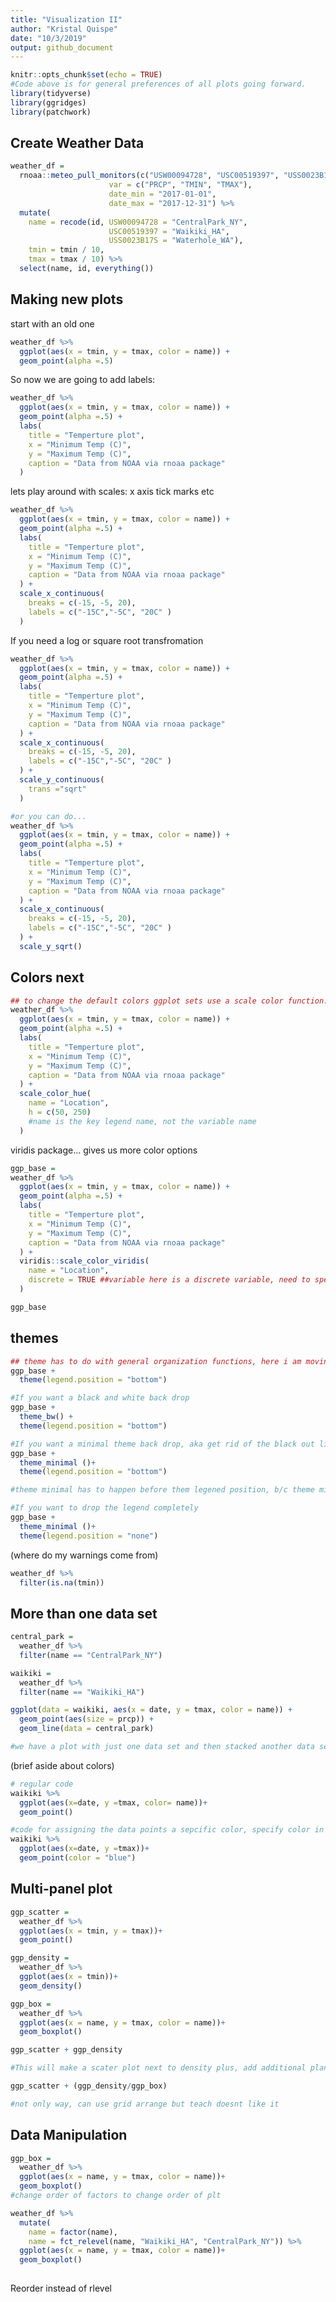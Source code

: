 ```yaml
---
title: "Visualization II"
author: "Kristal Quispe"
date: "10/3/2019"
output: github_document
---
```


```r
knitr::opts_chunk$set(echo = TRUE)
#Code above is for general preferences of all plots going forward. 
library(tidyverse)
library(ggridges)
library(patchwork)
```

## Create Weather Data
```r
weather_df = 
  rnoaa::meteo_pull_monitors(c("USW00094728", "USC00519397", "USS0023B17S"),
                      var = c("PRCP", "TMIN", "TMAX"), 
                      date_min = "2017-01-01",
                      date_max = "2017-12-31") %>%
  mutate(
    name = recode(id, USW00094728 = "CentralPark_NY", 
                      USC00519397 = "Waikiki_HA",
                      USS0023B17S = "Waterhole_WA"),
    tmin = tmin / 10,
    tmax = tmax / 10) %>%
  select(name, id, everything())

```

## Making new plots

start with an old one

```r
weather_df %>% 
  ggplot(aes(x = tmin, y = tmax, color = name)) +
  geom_point(alpha =.5)

```

So now we are going to add labels:

```r
weather_df %>% 
  ggplot(aes(x = tmin, y = tmax, color = name)) +
  geom_point(alpha =.5) +
  labs(
    title = "Temperture plot",
    x = "Minimum Temp (C)",
    y = "Maximum Temp (C)",
    caption = "Data from NOAA via rnoaa package"
  )

```

lets play around with scales: x axis tick marks etc

```r
weather_df %>% 
  ggplot(aes(x = tmin, y = tmax, color = name)) +
  geom_point(alpha =.5) +
  labs(
    title = "Temperture plot",
    x = "Minimum Temp (C)",
    y = "Maximum Temp (C)",
    caption = "Data from NOAA via rnoaa package"
  ) +
  scale_x_continuous(
    breaks = c(-15, -5, 20),
    labels = c("-15C","-5C", "20C" )
  )

```


If you need a log or square root transfromation
```r

weather_df %>% 
  ggplot(aes(x = tmin, y = tmax, color = name)) +
  geom_point(alpha =.5) +
  labs(
    title = "Temperture plot",
    x = "Minimum Temp (C)",
    y = "Maximum Temp (C)",
    caption = "Data from NOAA via rnoaa package"
  ) +
  scale_x_continuous(
    breaks = c(-15, -5, 20),
    labels = c("-15C","-5C", "20C" )
  ) +
  scale_y_continuous(
    trans ="sqrt"
  )

#or you can do...
weather_df %>% 
  ggplot(aes(x = tmin, y = tmax, color = name)) +
  geom_point(alpha =.5) +
  labs(
    title = "Temperture plot",
    x = "Minimum Temp (C)",
    y = "Maximum Temp (C)",
    caption = "Data from NOAA via rnoaa package"
  ) +
  scale_x_continuous(
    breaks = c(-15, -5, 20),
    labels = c("-15C","-5C", "20C" )
  ) +
  scale_y_sqrt()
```

## Colors next

```r
## to change the default colors ggplot sets use a scale color function...
weather_df %>% 
  ggplot(aes(x = tmin, y = tmax, color = name)) +
  geom_point(alpha =.5) +
  labs(
    title = "Temperture plot",
    x = "Minimum Temp (C)",
    y = "Maximum Temp (C)",
    caption = "Data from NOAA via rnoaa package"
  ) +
  scale_color_hue(
    name = "Location",
    h = c(50, 250)
    #name is the key legend name, not the variable name
  )
```

viridis package... gives us more color options

```r
ggp_base =
weather_df %>% 
  ggplot(aes(x = tmin, y = tmax, color = name)) +
  geom_point(alpha =.5) +
  labs(
    title = "Temperture plot",
    x = "Minimum Temp (C)",
    y = "Maximum Temp (C)",
    caption = "Data from NOAA via rnoaa package"
  ) +
  viridis::scale_color_viridis(
    name = "Location", 
    discrete = TRUE ##variable here is a discrete variable, need to specify this. 
  )

ggp_base
```

## themes
```r
## theme has to do with general organization functions, here i am moving legend to the bottom
ggp_base +
  theme(legend.position = "bottom")
```

```r
#If you want a black and white back drop
ggp_base +
  theme_bw() +
  theme(legend.position = "bottom")
```

```r
#If you want a minimal theme back drop, aka get rid of the black out line in grpah
ggp_base +
  theme_minimal ()+
  theme(legend.position = "bottom")

#theme minimal has to happen before them legened position, b/c theme minimal is applying a specfic lengend. Over arching themes go first aka like theme minimal, and any tweeks, like them lengend position go after. 
```

```r
#If you want to drop the legend completely
ggp_base +
  theme_minimal ()+
  theme(legend.position = "none")
```

(where do my warnings come from)
```r
weather_df %>% 
  filter(is.na(tmin))
```

## More than one data set

```r
central_park =
  weather_df %>% 
  filter(name == "CentralPark_NY")

waikiki = 
  weather_df %>% 
  filter(name == "Waikiki_HA")

ggplot(data = waikiki, aes(x = date, y = tmax, color = name)) +
  geom_point(aes(size = prcp)) +
  geom_line(data = central_park)

#we have a plot with just one data set and then stacked another data set into the original data set
```

(brief aside about colors)

```r
# regular code
waikiki %>% 
  ggplot(aes(x=date, y =tmax, color= name))+
  geom_point()

#code for assigning the data points a sepcific color, specify color in geomtery that takes this value
waikiki %>% 
  ggplot(aes(x=date, y =tmax))+
  geom_point(color = "blue")
```

## Multi-panel plot

```r
ggp_scatter =
  weather_df %>% 
  ggplot(aes(x = tmin, y = tmax))+
  geom_point()

ggp_density =
  weather_df %>% 
  ggplot(aes(x = tmin))+
  geom_density()

ggp_box = 
  weather_df %>% 
  ggplot(aes(x = name, y = tmax, color = name))+
  geom_boxplot()

ggp_scatter + ggp_density

#This will make a scater plot next to density plus, add additional planel with + and put one on bottom using "/"

ggp_scatter + (ggp_density/ggp_box)

#not only way, can use grid arrange but teach doesnt like it

```

## Data Manipulation

```r
ggp_box = 
  weather_df %>% 
  ggplot(aes(x = name, y = tmax, color = name))+
  geom_boxplot()
#change order of factors to change order of plt

weather_df %>% 
  mutate(
    name = factor(name),
    name = fct_relevel(name, "Waikiki_HA", "CentralPark_NY")) %>%
  ggplot(aes(x = name, y = tmax, color = name))+
  geom_boxplot()
  
```

Reorder instead of rlevel

```r

```

